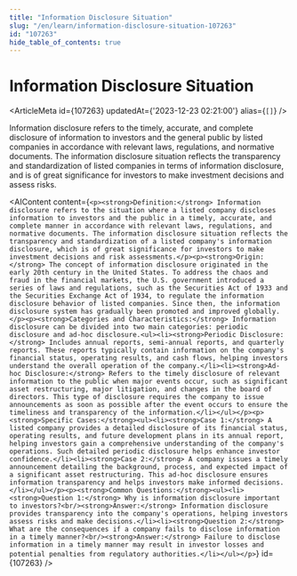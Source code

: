 ```yaml
---
title: "Information Disclosure Situation"
slug: "/en/learn/information-disclosure-situation-107263"
id: "107263"
hide_table_of_contents: true
---
```



# Information Disclosure Situation

<ArticleMeta id={107263} updatedAt={'2023-12-23 02:21:00'} alias={`[]`} />
<div className='border-solid border-b border-t-0 my-4 border-[var(--ifm-color-gray-300)]' />

Information disclosure refers to the timely, accurate, and complete disclosure of information to investors and the general public by listed companies in accordance with relevant laws, regulations, and normative documents. The information disclosure situation reflects the transparency and standardization of listed companies in terms of information disclosure, and is of great significance for investors to make investment decisions and assess risks.

<AIContent content={`<p><strong>Definition:</strong> Information disclosure refers to the situation where a listed company discloses information to investors and the public in a timely, accurate, and complete manner in accordance with relevant laws, regulations, and normative documents. The information disclosure situation reflects the transparency and standardization of a listed company's information disclosure, which is of great significance for investors to make investment decisions and risk assessments.</p><p><strong>Origin:</strong> The concept of information disclosure originated in the early 20th century in the United States. To address the chaos and fraud in the financial markets, the U.S. government introduced a series of laws and regulations, such as the Securities Act of 1933 and the Securities Exchange Act of 1934, to regulate the information disclosure behavior of listed companies. Since then, the information disclosure system has gradually been promoted and improved globally.</p><p><strong>Categories and Characteristics:</strong> Information disclosure can be divided into two main categories: periodic disclosure and ad-hoc disclosure.<ul><li><strong>Periodic Disclosure:</strong> Includes annual reports, semi-annual reports, and quarterly reports. These reports typically contain information on the company's financial status, operating results, and cash flows, helping investors understand the overall operation of the company.</li><li><strong>Ad-hoc Disclosure:</strong> Refers to the timely disclosure of relevant information to the public when major events occur, such as significant asset restructuring, major litigation, and changes in the board of directors. This type of disclosure requires the company to issue announcements as soon as possible after the event occurs to ensure the timeliness and transparency of the information.</li></ul></p><p><strong>Specific Cases:</strong><ul><li><strong>Case 1:</strong> A listed company provides a detailed disclosure of its financial status, operating results, and future development plans in its annual report, helping investors gain a comprehensive understanding of the company's operations. Such detailed periodic disclosure helps enhance investor confidence.</li><li><strong>Case 2:</strong> A company issues a timely announcement detailing the background, process, and expected impact of a significant asset restructuring. This ad-hoc disclosure ensures information transparency and helps investors make informed decisions.</li></ul></p><p><strong>Common Questions:</strong><ul><li><strong>Question 1:</strong> Why is information disclosure important to investors?<br/><strong>Answer:</strong> Information disclosure provides transparency into the company's operations, helping investors assess risks and make decisions.</li><li><strong>Question 2:</strong> What are the consequences if a company fails to disclose information in a timely manner?<br/><strong>Answer:</strong> Failure to disclose information in a timely manner may result in investor losses and potential penalties from regulatory authorities.</li></ul></p>`} id={107263} />
